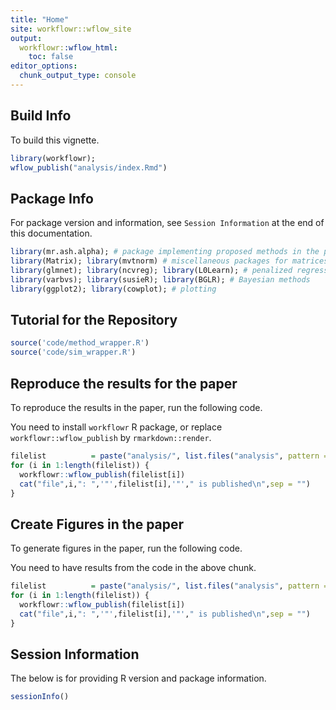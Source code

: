 ```yaml
---
title: "Home"
site: workflowr::wflow_site
output:
  workflowr::wflow_html:
    toc: false
editor_options:
  chunk_output_type: console
---
```


## Build Info

To build this vignette.

```r
library(workflowr);
wflow_publish("analysis/index.Rmd")
```

## Package Info

For package version and information, see `Session Information` at the end of this documentation.

```r
library(mr.ash.alpha); # package implementing proposed methods in the paper
library(Matrix); library(mvtnorm) # miscellaneous packages for matrices
library(glmnet); library(ncvreg); library(L0Learn); # penalized regression methods
library(varbvs); library(susieR); library(BGLR); # Bayesian methods
library(ggplot2); library(cowplot); # plotting
```

## Tutorial for the Repository

```r
source('code/method_wrapper.R')
source('code/sim_wrapper.R')
```

## Reproduce the results for the paper

To reproduce the results in the paper, run the following code.

You need to install `workflowr` R package, or replace `workflowr::wflow_publish` by `rmarkdown::render`.

```r
filelist          = paste("analysis/", list.files("analysis", pattern = "*_Sourcecode.Rmd"), sep = "")
for (i in 1:length(filelist)) {
  workflowr::wflow_publish(filelist[i])
  cat("file",i,": ",'"',filelist[i],'"'," is published\n",sep = "")
}
```

## Create Figures in the paper

To generate figures in the paper, run the following code.

You need to have results from the code in the above chunk.

```r
filelist          = paste("analysis/", list.files("analysis", pattern = "*_Plot.Rmd"), sep = "")
for (i in 1:length(filelist)) {
  workflowr::wflow_publish(filelist[i])
  cat("file",i,": ",'"',filelist[i],'"'," is published\n",sep = "")
}
```

## Session Information

The below is for providing R version and package information.

```r
sessionInfo()
```